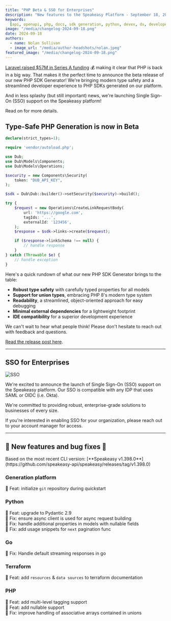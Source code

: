 ```yaml
---
title: "PHP Beta & SSO for Enterprises"
description: "New features to the Speakeasy Platform - September 18, 2024"
keywords:
  [api, openapi, php, docs, sdk generation, python, devex, dx, developer experience]
image: "/media/changelog-2024-09-18.png"
date: 2024-09-18
authors:
  - name: Nolan Sullivan
  - image_url: "/media/author-headshots/nolan.jpeg"
featured_image: "/media/changelog-2024-09-18.png"
---
```



[Laravel raised $57M in Series A funding](https://laravel-news.com/laravel-raises-57-million-series-a) 💰 making it clear that PHP is back in a big way. That makes it the perfect time to announce the beta release of our new PHP SDK Generator! We're bringing modern type safety and a streamlined developer experience to PHP SDKs generated on our platform.

And in less splashy (but still important) news, we're launching Single Sign-On (SSO) support on the Speakeasy platform!

Read on for more details.

## Type-Safe PHP Generation is now in Beta

```php
declare(strict_types=1);

require 'vendor/autoload.php';

use Dub;
use Dub\Models\Components;
use Dub\Models\Operations;

$security = new Components\Security(
    token: "DUB_API_KEY",
);

$sdk = Dub\Dub::builder()->setSecurity($security)->build();

try {
    $request = new Operations\CreateLinkRequestBody(
        url: 'https://google.com',
        tagIds: '...',
        externalId: '123456',
    );
    $response = $sdk->links->create($request);

    if ($response->linkSchema !== null) {
        // handle response
    }
} catch (Throwable $e) {
    // handle exception
}
```

Here's a quick rundown of what our new PHP SDK Generator brings to the table:

- **Robust type safety** with carefully typed properties for all models
- **Support for union types**, embracing PHP 8's modern type system
- **Readability**, a streamlined, object-oriented approach for easy debugging
- **Minimal external dependencies** for a lightweight footprint
- **IDE compatibility** for a superior development experience

We can't wait to hear what people think! Please don't hesitate to reach out with feedback and questions.

[Read the release post here](/post/release-php).

---

## SSO for Enterprises

![SSO](./assets/sso.png)

We're excited to announce the launch of Single Sign-On (SSO) support on the Speakeasy platform. Our SSO is compatible with any IDP that uses SAML or OIDC (i.e. Okta).

We're committed to providing robust, enterprise-grade solutions to businesses of every size.

If you're interested in enabling SSO for your organization, please reach out to your account manager for access.

---

## 🐝 New features and bug fixes 🐛

<Callout title="NOTE" variant="info">
  Based on the most recent CLI version: [**Speakeasy
  v1.398.0**](https://github.com/speakeasy-api/speakeasy/releases/tag/v1.398.0)
</Callout>

### Generation platform

🐝 Feat: initialize `git` repository during quickstart

### Python

🐝 Feat: upgrade to Pydantic 2.9 \
🐛 Fix: ensure async client is used for async request building \
🐛 Fix: handle additional properties in models with nullable fields \
🐛 Fix: add usage snippets for `next` pagination func

### Go

🐛 Fix: Handle default streaming responses in go 

### Terraform

🐝 Feat: add `resources` & `data sources` to terraform documentation

### PHP

🐝 Feat: add multi-level tagging support \
🐝 Feat: add nullable support \
🐛 Fix: improve handling of associative arrays contained in unions



